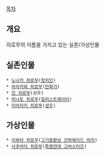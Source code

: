 [[목차]]
== 개요 ==
히로무의 이름을 가지고 있는 실존/가상인물

== 실존인물 ==
 * [[노나카 히로무]]([[정치인]])
 * [[아라카와 히로무]]([[만화가]])
 * [[진 히로무]](성우)
 * [[미나토 히로무]]([[일러스트레이터]])
 * [[미야자키 히로무]]([[성우]])
== 가상인물 ==
 * [[이와타 히로무]]([[고기동환상 건퍼레이드 마치]])
 * [[사쿠라다 히로무]]([[특명전대 고버스터즈]])
